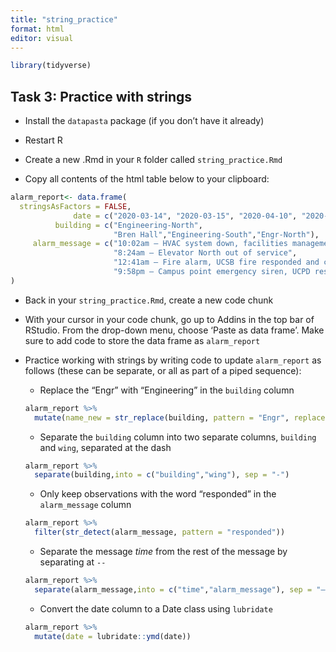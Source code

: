 ```yaml
---
title: "string_practice"
format: html
editor: visual
---
```


```r
library(tidyverse)
```

## **Task 3: Practice with strings**

-   Install the `datapasta` package (if you don't have it already)

-   Restart R

-   Create a new .Rmd in your `R` folder called `string_practice.Rmd`

-   Copy all contents of the html table below to your clipboard:

```r
alarm_report<- data.frame(
  stringsAsFactors = FALSE,
              date = c("2020-03-14", "2020-03-15", "2020-04-10", "2020-04-18"),
          building = c("Engineering-North",
                       "Bren Hall","Engineering-South","Engr-North"),
     alarm_message = c("10:02am – HVAC system down, facilities management alerted",
                       "8:24am – Elevator North out of service",
                       "12:41am – Fire alarm, UCSB fire responded and cleared",
                       "9:58pm – Campus point emergency siren, UCPD responded")
)
```

-   Back in your `string_practice.Rmd`, create a new code chunk

-   With your cursor in your code chunk, go up to Addins in the top bar of RStudio. From the drop-down menu, choose 'Paste as data frame'. Make sure to add code to store the data frame as `alarm_report`

-   Practice working with strings by writing code to update `alarm_report` as follows (these can be separate, or all as part of a piped sequence):

    -   Replace the "Engr" with "Engineering" in the `building` column

    ```r
    alarm_report %>% 
      mutate(name_new = str_replace(building, pattern = "Engr", replacement = "Engineering"))
    ```

    -   Separate the `building` column into two separate columns, `building` and `wing`, separated at the dash

    ```r
    alarm_report %>% 
      separate(building,into = c("building","wing"), sep = "-")
    ```

    -   Only keep observations with the word "responded" in the `alarm_message` column

    ```r
    alarm_report %>% 
      filter(str_detect(alarm_message, pattern = "responded"))
    ```

    -   Separate the message *time* from the rest of the message by separating at `--`

    ```r
    alarm_report %>% 
      separate(alarm_message,into = c("time","alarm_message"), sep = "–")
    ```

    -   Convert the date column to a Date class using `lubridate`

    ```r
    alarm_report %>% 
      mutate(date = lubridate::ymd(date))
    ```
